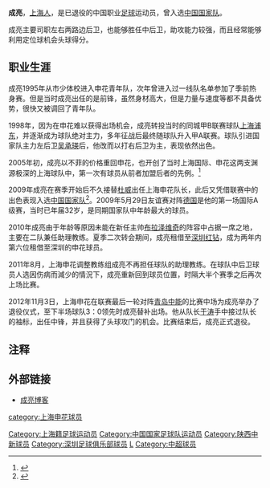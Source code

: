 {{Football player infobox
| playername =成亮
| image = 
| fullname = 成亮
| englishfullname = Cheng Liang
| nickname =
| dateofbirth = {{birth date and age|1977|3|3}}
| height= {{height|m=1.88}}
| countryofbirth = {{CHN}}
| cityofbirth = [[上海|上海]][[南市区_(上海市)|南市区]]
| currentclub = 已退役
| clubnumber = 
| position = 后卫
| youthyears = 1990-1995年<br/>1995-1997年
| youthclubs = 上海市少体校<br/>[[上海申花|上海申花]]
| years = 1998-2004年<br>2005-2012年<br/>2010年
| clubs = [[陕西中新|上海中远]]<br/>[[上海申花|上海申花]]<br/>→ [[深圳红钻|深圳红钻]]''(租借)''
| caps(goals)= ? (?)<br/>102 (8)<br/>6 (0)
| manageryears1 = 2016-2017
| managerclubs1 = [[上海申梵足球俱乐部|上海申梵]]
| manageryears2 = 2018
| managerclubs2 = [[四川九牛足球俱乐部|四川九牛]]
| nationalyears = 2009年
| nationalteam = {{flagicon|CHN}}[[中国国家足球队|中国]]
| nationalcaps(goals) = 5 (0)
| pcupdate = 2012-12-31
| ntupdate = 2012-12-31
}}
'''成亮'''{{BD|1977年|3月3日|||C}}，[[上海人|上海人]]，是已退役的中国职业[[足球|足球]]运动员，曾入选[[中国国家足球队|中国国家队]]。

成亮主要司职左右两路边后卫，也能够胜任中后卫，助攻能力较强，而且经常能够利用定位球机会头球得分。

==职业生涯==
成亮1995年从市少体校进入申花青年队，次年曾进入过一线队名单参加了季前热身赛。但是当时成亮出任的是前锋，虽然身材高大，但是力量与速度等都不具备优势，很快又被调回了青年队。

1998年，因为在申花难以获得出场机会，成亮转投当时的同城甲B联赛球队[[陕西中新|上海浦东]]，并逐渐成为球队绝对主力，多年征战后最终随球队升入甲A联赛。球队引进国家队主力左后卫[[吴承瑛|吴承瑛]]后，他改而以打右后卫为主，表现依然出色。

2005年初，成亮以不菲的价格重回申花，也开创了当时上海国际、申花这两支渊源极深的上海球队中，第一次有球员从前者加盟后者的先例。<ref>{{cite news|url=http://sports.tom.com/1018/1036/200514-501648.html|title=转会谈判进展顺利 成亮有望成国际转投申花第一人|publisher=新民晚报|date=2005-01-04|accessdate=2008-07-08|archive-date=2005-03-24|archive-url=https://web.archive.org/web/20050324120303/http://sports.tom.com/1018/1036/200514-501648.html|dead-url=yes}}</ref>
 
2009年成亮在赛季开始后不久接替[[杜威_(足球运动员)|杜威]]出任上海申花队长，此后又凭借联赛中的出色表现入选[[中国国家足球队|中国国家队]]<ref>{{cite web|title=中国国家男子足球队集训名单|url=http://www.fa.org.cn/ggzl/jxtz/2009-05-21/248911.html|publisher=中国足协|accessdate=2009-05-21|archive-date=2009-05-25|archive-url=https://web.archive.org/web/20090525093922/http://www.fa.org.cn/ggzl/jxtz/2009-05-21/248911.html|dead-url=no}}</ref>。2009年5月29日友谊赛对阵[[德國國家足球隊|德国]]是他的第一场国际A级赛，当时已年届32岁，是同期国家队中年龄最大的球员。

2010年成亮由于年龄等原因未能在新任主帅[[布拉泽维奇|布拉泽维奇]]的阵容中占据一席之地，主要在二队兼任助理教练。夏季二次转会期间，成亮租借至[[深圳红钻|深圳红钻]]，成为两年内第六位租借至深圳的申花球员。

2011年8月，上海申花调整教练组成亮不再担任球队的助理教练。在球队中后卫球员人选因伤病而減少的情況下，成亮重新回到球员位置，时隔大半个赛季之后再次上场比赛。

2012年11月3日，上海申花在联赛最后一轮对阵[[青岛中能|青岛中能]]的比赛中场为成亮举办了退役仪式，至下半场球队3：0领先时成亮替补出场。他从队长[[于涛|于涛]]手中接过队长的袖标，出任中锋，并且获得了头球攻门的机会。比赛结束后，成亮正式退役。

==注释==
{{reflist}}

==外部链接==
*[https://web.archive.org/web/20160305011055/http://blog.163.com/cheng_1977/ 成亮博客]

{{start box}}
{{succession box|3=[[上海申花|上海申花]]队长|1=[[杜威_(足球运动员)|杜威]]|2=[[于涛|于涛]]|4=2009年}}
{{end box}}

{{2009年上海申花名单}}
{{2010年中超分类名单上海}}
{{2010年中超分类名单深圳}}
{{2011年中超分类名单上海}}
{{2012年中超分类名单上海}}
{{2017年中乙分类名单上海申梵}}
{{2018年中乙分类名单四川九牛}}

{{DEFAULTSORT:CHENG Liang}}
[[Category:上海籍足球运动员|Category:上海籍足球运动员]]
[[Category:中国国家足球队运动员|Category:中国国家足球队运动员]]
[[category:上海申花球员|category:上海申花球员]]
[[Category:陕西中新球员|Category:陕西中新球员]]
[[Category:深圳足球俱乐部球员|Category:深圳足球俱乐部球员]]
[[Category:成姓|L]]
[[Category:中超球员|Category:中超球员]]